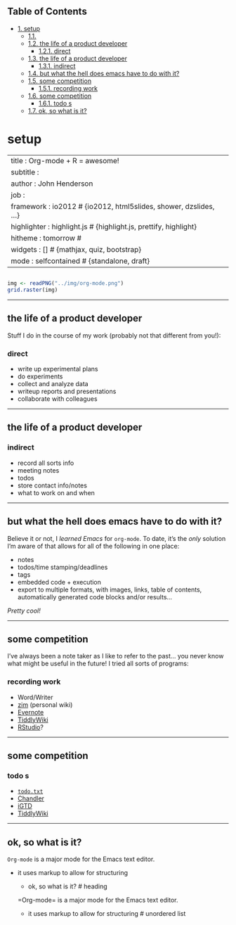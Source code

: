 <div id="table-of-contents">
<h2>Table of Contents</h2>
<div id="text-table-of-contents">
<ul>
<li><a href="#orgheadline12">1. setup</a>
<ul>
<li><a href="#orgheadline1">1.1. </a></li>
<li><a href="#orgheadline3">1.2. the life of a product developer</a>
<ul>
<li><a href="#orgheadline2">1.2.1. direct</a></li>
</ul>
</li>
<li><a href="#orgheadline5">1.3. the life of a product developer</a>
<ul>
<li><a href="#orgheadline4">1.3.1. indirect</a></li>
</ul>
</li>
<li><a href="#orgheadline6">1.4. but what the hell does emacs have to do with it?</a></li>
<li><a href="#orgheadline8">1.5. some competition</a>
<ul>
<li><a href="#orgheadline7">1.5.1. recording work</a></li>
</ul>
</li>
<li><a href="#orgheadline10">1.6. some competition</a>
<ul>
<li><a href="#orgheadline9">1.6.1. <span class="todo niltodo">todo</span> s</a></li>
</ul>
</li>
<li><a href="#orgheadline11">1.7. ok, so what is it?</a></li>
</ul>
</li>
</ul>
</div>
</div>


# setup<a id="orgheadline12"></a>

---
title       : Org-mode + R = awesome!
subtitle    : 
author      : John Henderson
job         : 
framework   : io2012        # {io2012, html5slides, shower, dzslides, ...}
highlighter : highlight.js  # {highlight.js, prettify, highlight}
hitheme     : tomorrow      # 
widgets     : []            # {mathjax, quiz, bootstrap}
mode        : selfcontained # {standalone, draft}
---

## <a id="orgheadline1"></a>

```r
img <- readPNG("../img/org-mode.png")
grid.raster(img)
```

---

## the life of a product developer<a id="orgheadline3"></a>

Stuff I do in the course of my work (probably not that different from you!):

### direct<a id="orgheadline2"></a>

-   write up experimental plans
-   do experiments
-   collect and analyze data
-   writeup reports and presentations
-   collaborate with colleagues

---

## the life of a product developer<a id="orgheadline5"></a>

### indirect<a id="orgheadline4"></a>

-   record all sorts info
-   meeting notes
-   todos
-   store contact info/notes
-   what to work on and when

---

## but what the hell does emacs have to do with it?<a id="orgheadline6"></a>

Believe it or not, I *learned Emacs* for `org-mode`. To date, it's the *only* solution I'm
aware of that allows for all of the following in one place:

-   notes
-   todos/time stamping/deadlines
-   tags
-   embedded code + execution
-   export to multiple formats, with images, links, table of contents, automatically
    generated code blocks and/or results&#x2026;

*Pretty cool!*

---

## some competition<a id="orgheadline8"></a>

I've always been a note taker as I like to refer to the past&#x2026; you never know what
might be useful in the future! I tried all sorts of programs:

### recording work<a id="orgheadline7"></a>

-   Word/Writer
-   [zim](http://zim-wiki.org/) (personal wiki)
-   [Evernote](https://evernote.com/)
-   [TiddlyWiki](http://tiddlywiki.com/)
-   [RStudio](https://www.rstudio.com/)?

---

## some competition<a id="orgheadline10"></a>

### todo s<a id="orgheadline9"></a>

-   [`todo.txt`](http://todotxt.com/)
-   [Chandler](https://en.wikipedia.org/wiki/Chandler_(software))
-   [iGTD](https://itunes.apple.com/us/app/igtd/id488595283?mt=8)
-   [TiddlyWiki](http://tiddlywiki.com/)

---

## ok, so what is it?<a id="orgheadline11"></a>

`Org-mode` is a major mode for the Emacs text editor.

-   it uses markup to allow for structuring

    * ok, so what is it?                          # heading
    
    =Org-mode= is a major mode for the Emacs text editor.
    - it uses markup to allow for structuring     # unordered list